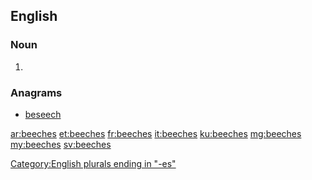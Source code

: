 ==English==

===Noun===
{{head|en|plural}}

# {{plural of|beech|lang=en|nocat=1}}

===Anagrams===
* [[beseech#English|beseech]]

[[Category:English plurals ending in "-es"]]

[[ar:beeches]]
[[et:beeches]]
[[fr:beeches]]
[[it:beeches]]
[[ku:beeches]]
[[mg:beeches]]
[[my:beeches]]
[[sv:beeches]]
